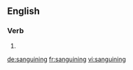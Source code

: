 
==English==

===Verb===
{{head|en}}

# {{present participle of|sanguine}}

[[de:sanguining]]
[[fr:sanguining]]
[[vi:sanguining]]